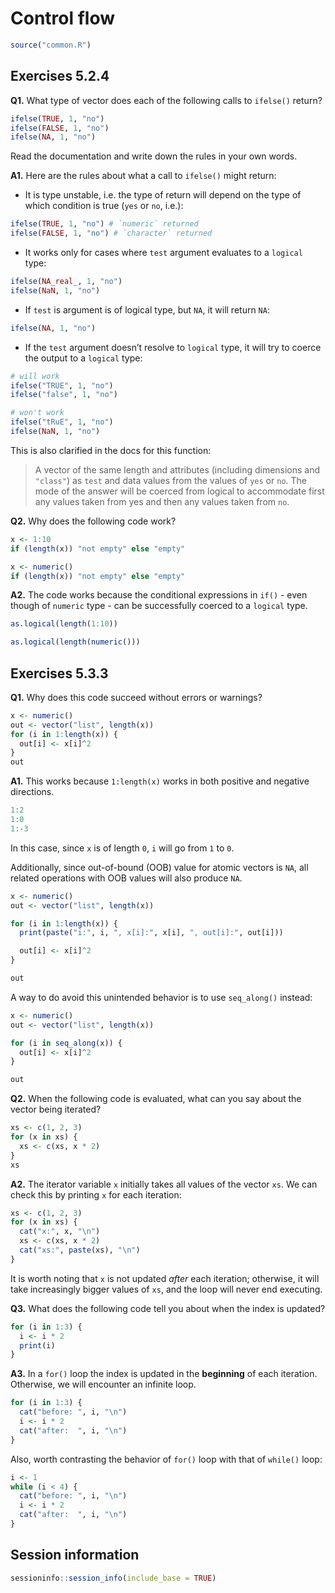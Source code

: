 # Control flow

```r
source("common.R")
```

## Exercises 5.2.4

**Q1.** What type of vector does each of the following calls to `ifelse()` return?

```r
ifelse(TRUE, 1, "no")
ifelse(FALSE, 1, "no")
ifelse(NA, 1, "no")
```

Read the documentation and write down the rules in your own words.

**A1.** Here are the rules about what a call to `ifelse()` might return: 

- It is type unstable, i.e. the type of return will depend on the type of which condition is true (`yes` or `no`, i.e.): 

```r
ifelse(TRUE, 1, "no") # `numeric` returned
ifelse(FALSE, 1, "no") # `character` returned
```

- It works only for cases where `test` argument evaluates to a `logical` type:

```r
ifelse(NA_real_, 1, "no")
ifelse(NaN, 1, "no")
```

- If `test` is argument is of logical type, but `NA`, it will return `NA`:

```r
ifelse(NA, 1, "no")
```

- If the `test` argument doesn't resolve to `logical` type, it will try to coerce the output to a `logical` type:

```r
# will work
ifelse("TRUE", 1, "no")
ifelse("false", 1, "no")

# won't work
ifelse("tRuE", 1, "no")
ifelse(NaN, 1, "no")
```

This is also clarified in the docs for this function:

> A vector of the same length and attributes (including dimensions and `"class"`) as `test` and data values from the values of `yes` or `no`. The mode of the answer will be coerced from logical to accommodate first any values taken from yes and then any values taken from `no`.

**Q2.** Why does the following code work?

```r
x <- 1:10
if (length(x)) "not empty" else "empty"

x <- numeric()
if (length(x)) "not empty" else "empty"
```

**A2.** The code works because the conditional expressions in `if()` - even though of `numeric` type - can be successfully coerced to a `logical` type.

```r
as.logical(length(1:10))

as.logical(length(numeric()))
```

## Exercises 5.3.3

**Q1.** Why does this code succeed without errors or warnings? 
    
```r
x <- numeric()
out <- vector("list", length(x))
for (i in 1:length(x)) {
  out[i] <- x[i]^2
}
out
```

**A1.** This works because `1:length(x)` works in both positive and negative directions.

```r
1:2
1:0
1:-3
```

In this case, since `x` is of length `0`, `i` will go from `1` to `0`. 

Additionally, since out-of-bound (OOB) value for atomic vectors is `NA`, all related operations with OOB values will also produce `NA`.

```r
x <- numeric()
out <- vector("list", length(x))

for (i in 1:length(x)) {
  print(paste("i:", i, ", x[i]:", x[i], ", out[i]:", out[i]))

  out[i] <- x[i]^2
}

out
```

A way to do avoid this unintended behavior is to use `seq_along()` instead:

```r
x <- numeric()
out <- vector("list", length(x))

for (i in seq_along(x)) {
  out[i] <- x[i]^2
}

out
```

**Q2.** When the following code is evaluated, what can you say about the vector being iterated?

```r
xs <- c(1, 2, 3)
for (x in xs) {
  xs <- c(xs, x * 2)
}
xs
```

**A2.** The iterator variable `x` initially takes all values of the vector `xs`. We can check this by printing `x` for each iteration:

```r
xs <- c(1, 2, 3)
for (x in xs) {
  cat("x:", x, "\n")
  xs <- c(xs, x * 2)
  cat("xs:", paste(xs), "\n")
}
```

It is worth noting that `x` is not updated *after* each iteration; otherwise, it will take increasingly bigger values of `xs`, and the loop will never end executing.

**Q3.** What does the following code tell you about when the index is updated?

```r
for (i in 1:3) {
  i <- i * 2
  print(i)
}
```

**A3.** In a `for()` loop the index is updated in the **beginning** of each iteration. Otherwise, we will encounter an infinite loop.

```r
for (i in 1:3) {
  cat("before: ", i, "\n")
  i <- i * 2
  cat("after:  ", i, "\n")
}
```

Also, worth contrasting the behavior of `for()` loop with that of `while()` loop:

```r
i <- 1
while (i < 4) {
  cat("before: ", i, "\n")
  i <- i * 2
  cat("after:  ", i, "\n")
}
```

## Session information

```r
sessioninfo::session_info(include_base = TRUE)
```
